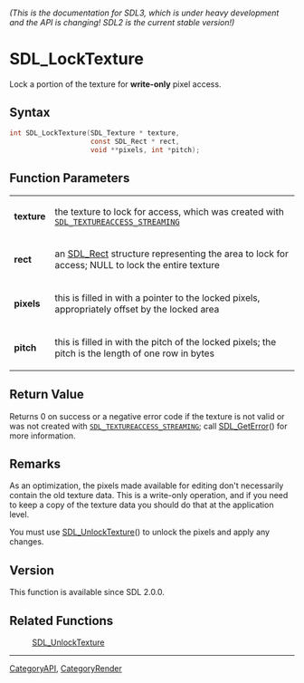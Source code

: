 ====== (This is the documentation for SDL3, which is under heavy development and the API is changing! SDL2 is the current stable version!) ======
= SDL_LockTexture =

Lock a portion of the texture for '''write-only''' pixel access.

== Syntax ==

<syntaxhighlight lang='c'>
int SDL_LockTexture(SDL_Texture * texture,
                    const SDL_Rect * rect,
                    void **pixels, int *pitch);
</syntaxhighlight>

== Function Parameters ==

{|
|'''texture'''
|the texture to lock for access, which was created with <code>[[SDL_TEXTUREACCESS_STREAMING]]</code>
|-
|'''rect'''
|an [[SDL_Rect]] structure representing the area to lock for access; NULL to lock the entire texture
|-
|'''pixels'''
|this is filled in with a pointer to the locked pixels, appropriately offset by the locked area
|-
|'''pitch'''
|this is filled in with the pitch of the locked pixels; the pitch is the length of one row in bytes
|}

== Return Value ==

Returns 0 on success or a negative error code if the texture is not valid
or was not created with <code>[[SDL_TEXTUREACCESS_STREAMING]]</code>; call
[[SDL_GetError]]() for more information.

== Remarks ==

As an optimization, the pixels made available for editing don't necessarily
contain the old texture data. This is a write-only operation, and if you
need to keep a copy of the texture data you should do that at the
application level.

You must use [[SDL_UnlockTexture]]() to unlock the pixels and apply any
changes.

== Version ==

This function is available since SDL 2.0.0.

== Related Functions ==

:[[SDL_UnlockTexture]]

----
[[CategoryAPI]], [[CategoryRender]]


